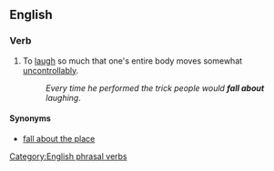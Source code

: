 ==English==

===Verb===
{{en-verb|inf=fall about|falls about|falling about|fell about|fell about}}

# To [[laugh]] so much that one's entire body moves somewhat [[uncontrollably]].
#:''Every time he performed the trick people would '''fall about''' laughing''.

====Synonyms====
* [[fall about the place]]

[[Category:English phrasal verbs]]